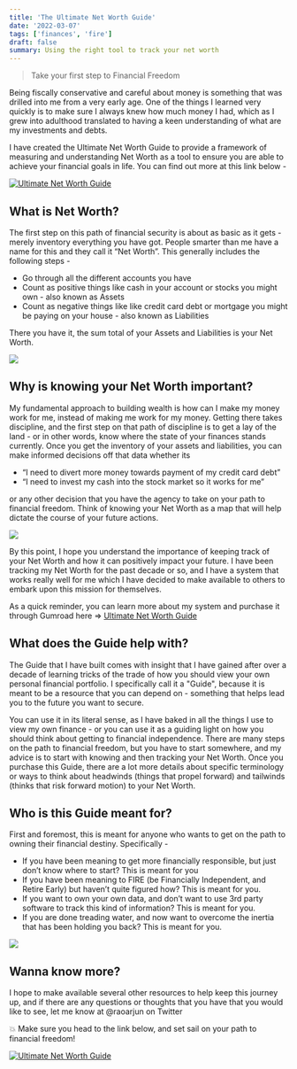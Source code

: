 ```yaml
---
title: 'The Ultimate Net Worth Guide'
date: '2022-03-07'
tags: ['finances', 'fire']
draft: false
summary: Using the right tool to track your net worth
---
```


> Take your first step to Financial Freedom

Being fiscally conservative and careful about money is something that was drilled into me from a very early age. One of the things I learned very quickly is to make sure I always knew how much money I had, which as I grew into adulthood translated to having a keen understanding of what are my investments and debts.

I have created the Ultimate Net Worth Guide to provide a framework of measuring and understanding Net Worth as a tool to ensure you are able to achieve your financial goals in life. You can find out more at this link below -

[![Ultimate Net Worth Guide](/static/images/unwg.png)](https://arjunrao87.gumroad.com/l/ultimate-net-worth-guide)

## What is Net Worth?

The first step on this path of financial security is about as basic as it gets - merely inventory everything you have got. People smarter than me have a name for this and they call it “Net Worth”. This generally includes the following steps -

- Go through all the different accounts you have
- Count as positive things like cash in your account or stocks you might own - also known as Assets
- Count as negative things like like credit card debt or mortgage you might be paying on your house - also known as Liabilities

There you have it, the sum total of your Assets and Liabilities is your Net Worth.

![](/static/images/keyboard.jpeg)

## Why is knowing your Net Worth important?

My fundamental approach to building wealth is how can I make my money work for me, instead of making me work for my money. Getting there takes discipline, and the first step on that path of discipline is to get a lay of the land - or in other words, know where the state of your finances stands currently. Once you get the inventory of your assets and liabilities, you can make informed decisions off that data whether its

- “I need to divert more money towards payment of my credit card debt”
- “I need to invest my cash into the stock market so it works for me”

or any other decision that you have the agency to take on your path to financial freedom. Think of knowing your Net Worth as a map that will help dictate the course of your future actions.

![](/static/images/road.jpeg)

By this point, I hope you understand the importance of keeping track of your Net Worth and how it can positively impact your future. I have been tracking my Net Worth for the past decade or so, and I have a system that works really well for me which I have decided to make available to others to embark upon this mission for themselves.

As a quick reminder, you can learn more about my system and purchase it through Gumroad here ⇒ [Ultimate Net Worth Guide](https://arjunrao87.gumroad.com/l/ultimate-net-worth-guide)

## What does the Guide help with?

The Guide that I have built comes with insight that I have gained after over a decade of learning tricks of the trade of how you should view your own personal financial portfolio. I specifically call it a "Guide", because it is meant to be a resource that you can depend on - something that helps lead you to the future you want to secure.

You can use it in its literal sense, as I have baked in all the things I use to view my own finance - or you can use it as a guiding light on how you should think about getting to financial independence. There are many steps on the path to financial freedom, but you have to start somewhere, and my advice is to start with knowing and then tracking your Net Worth. Once you purchase this Guide, there are a lot more details about specific terminology or ways to think about headwinds (things that propel forward) and tailwinds (thinks that risk forward motion) to your Net Worth.

## Who is this Guide meant for?

First and foremost, this is meant for anyone who wants to get on the path to owning their financial destiny. Specifically -

- If you have been meaning to get more financially responsible, but just don’t know where to start? This is meant for you
- If you have been meaning to FIRE (be Financially Independent, and Retire Early) but haven’t quite figured how? This is meant for you.
- If you want to own your own data, and don’t want to use 3rd party software to track this kind of information? This is meant for you.
- If you are done treading water, and now want to overcome the inertia that has been holding you back? This is meant for you.

![](/static/images/you.jpg)

## Wanna know more?

I hope to make available several other resources to help keep this journey up, and if there are any questions or thoughts that you have that you would like to see, let me know at @raoarjun on Twitter

💥 Make sure you head to the link below, and set sail on your path to financial freedom!

[![Ultimate Net Worth Guide](/static/images/unwg.png)](https://arjunrao87.gumroad.com/l/ultimate-net-worth-guide)
